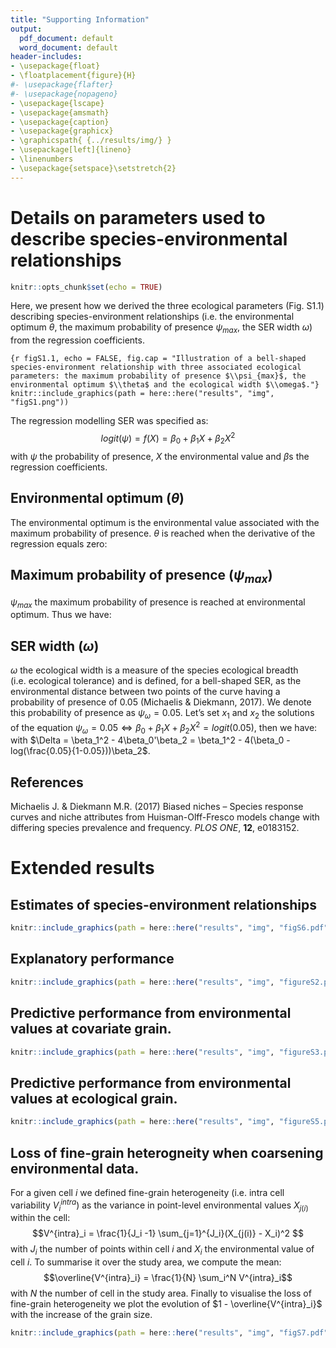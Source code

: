 ```yaml
---
title: "Supporting Information"
output:
  pdf_document: default
  word_document: default
header-includes:
- \usepackage{float}
- \floatplacement{figure}{H}
#- \usepackage{flafter}
#- \usepackage{nopageno}
- \usepackage{lscape}
- \usepackage{amsmath}
- \usepackage{caption}
- \usepackage{graphicx}
- \graphicspath{ {../results/img/} }
- \usepackage[left]{lineno}
- \linenumbers
- \usepackage{setspace}\setstretch{2}
---
```


# Details on parameters used to describe species-environmental relationships
```r
knitr::opts_chunk$set(echo = TRUE)
```

Here, we present how we derived the three ecological parameters (Fig. S1.1) describing species-environment relationships (i.e. the environmental optimum $\theta$, the maximum probability of presence $\psi_{max}$, the SER width $\omega$) from the regression coefficients. 

```{r figS1.1, echo = FALSE, fig.cap = "Illustration of a bell-shaped species-environment relationship with three associated ecological parameters: the maximum probability of presence $\\psi_{max}$, the environmental optimum $\\theta$ and the ecological width $\\omega$."}
knitr::include_graphics(path = here::here("results", "img", "figS1.png"))
```

The regression modelling SER was specified as:
$$logit(\psi) = f(X) = \beta_0 + \beta_1X + \beta_2X^2$$
with $\psi$ the probability of presence, $X$ the environmental value and $\beta$s the regression coefficients. 

## Environmental optimum ($\theta$)
The environmental optimum is the environmental value associated with the maximum probability of presence. $\theta$ is reached when the derivative of the regression equals zero:
\begin{align}
f'(\theta) &= 0 \\ 
\beta_1 + 2\beta_2\theta &= 0 \\ 
\theta &= \frac{-\beta_1}{2\beta_2}.
\end{align}


## Maximum probability of presence ($\psi_{max}$)
$\psi_{max}$ the maximum probability of presence is reached at environmental optimum. Thus we have:
\begin{align}
logit(\psi_{max}) &= \beta_0 + \beta_1\theta + \beta_2\theta^2 \\ 
\psi_{max} &= \frac{exp(\beta_0 + \beta_1\theta + \beta_2\theta^2)}{1 + exp(\beta_0 + \beta_1\theta + \beta_2\theta^2)}, \text{ with: }\theta  = \frac{-\beta_1}{2\beta_2}.
\end{align}


## SER width ($\omega$)

$\omega$ the ecological width is a measure of the species ecological breadth (i.e. ecological tolerance) and is defined, for a bell-shaped SER, as the environmental distance between two points of the curve having a probability of presence of 0.05 (Michaelis & Diekmann, 2017). We denote this probability of presence as $\psi_{\omega} = 0.05$. Let's set $x_1$ and $x_2$ the solutions of the equation $\psi_{\omega} = 0.05 \Leftrightarrow \beta_0 + \beta_1X + \beta_2X^2 = logit(0.05)$, then we have: 
\begin{align}
\omega &= \lvert x_1 - x_2 \rvert \\
\omega &= \lvert \frac{-\beta_1 + \sqrt{\Delta}}{2\beta_2} - \frac{-\beta_1 - \sqrt{\Delta}}{2\beta_2} \rvert \\
\omega &= \lvert \frac{\sqrt{\Delta}}{\beta_2} \rvert
\end{align}
with $\Delta = \beta_1^2 - 4\beta_0'\beta_2 = \beta_1^2 - 4(\beta_0 - log(\frac{0.05}{1-0.05}))\beta_2$.

## References
Michaelis J. & Diekmann M.R. (2017) Biased niches – Species response curves and niche attributes from Huisman-Olff-Fresco models change with differing species prevalence and frequency. _PLOS ONE_, **12**, e0183152.

# Extended results
## Estimates of species-environment relationships
```r
knitr::include_graphics(path = here::here("results", "img", "figS6.pdf"))
```

## Explanatory performance 
```r
knitr::include_graphics(path = here::here("results", "img", "figureS2.pdf"))
```


## Predictive performance from environmental values at covariate grain.
```r
knitr::include_graphics(path = here::here("results", "img", "figureS3.pdf"))
```

## Predictive performance from environmental values at ecological grain.
```r
knitr::include_graphics(path = here::here("results", "img", "figureS5.pdf"))
```

## Loss of fine-grain heterogneity when coarsening environmental data.

For a given cell $i$ we defined fine-grain heterogeneity (i.e. intra cell variability $V^{intra}_i$) as the variance in point-level environmental values $X_{j(i)}$ within the cell:
$$V^{intra}_i = \frac{1}{J_i -1} \sum_{j=1}^{J_i}(X_{j(i)} - X_i)^2 $$
with $J_i$ the number of points within cell $i$ and $X_i$ the environmental value of cell $i$. To summarise it over the study area, we compute the mean:
$$\overline{V^{intra}_i} = \frac{1}{N} \sum_i^N V^{intra}_i$$
with $N$ the number of cell in the study area. Finally to visualise the loss of fine-grain heterogeneity we plot the evolution of $1 - \overline{V^{intra}_i}$ with the increase of the grain size. 

```r
knitr::include_graphics(path = here::here("results", "img", "figS7.pdf"))
```

